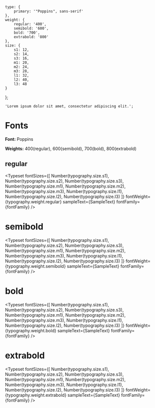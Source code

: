 
<Meta title="Theme / Fonts" />

    type: {
        primary: '"Poppins", sans-serif'
    },
    weight: {
        regular: '400',
        semibold: '600',
        bold: '700',
        extrabold: '800'
    },
    size: {
        s1: 12,
        s2: 14,
        s3: 16,
        m1: 20,
        m2: 24,
        m3: 28,
        l1: 32,
        l2: 40,
        l3: 48
    }
};

    'Lorem ipsum dolor sit amet, consectetur adipiscing elit.';


# Fonts

**Font:** Poppins

**Weights:** 400(regular), 600(semibold), 700(bold), 800(extrabold)

## regular

<Typeset
    fontSizes={[
        Number(typography.size.s1),
        Number(typography.size.s2),
        Number(typography.size.s3),
        Number(typography.size.m1),
        Number(typography.size.m2),
        Number(typography.size.m3),
        Number(typography.size.l1),
        Number(typography.size.l2),
        Number(typography.size.l3)
    ]}
    fontWeight={typography.weight.regular}
    sampleText={SampleText}
    fontFamily={fontFamily}
/>

# semibold

<Typeset
    fontSizes={[
        Number(typography.size.s1),
        Number(typography.size.s2),
        Number(typography.size.s3),
        Number(typography.size.m1),
        Number(typography.size.m2),
        Number(typography.size.m3),
        Number(typography.size.l1),
        Number(typography.size.l2),
        Number(typography.size.l3)
    ]}
    fontWeight={typography.weight.semibold}
    sampleText={SampleText}
    fontFamily={fontFamily}
/>

# bold

<Typeset
    fontSizes={[
        Number(typography.size.s1),
        Number(typography.size.s2),
        Number(typography.size.s3),
        Number(typography.size.m1),
        Number(typography.size.m2),
        Number(typography.size.m3),
        Number(typography.size.l1),
        Number(typography.size.l2),
        Number(typography.size.l3)
    ]}
    fontWeight={typography.weight.bold}
    sampleText={SampleText}
    fontFamily={fontFamily}
/>

# extrabold

<Typeset
    fontSizes={[
        Number(typography.size.s1),
        Number(typography.size.s2),
        Number(typography.size.s3),
        Number(typography.size.m1),
        Number(typography.size.m2),
        Number(typography.size.m3),
        Number(typography.size.l1),
        Number(typography.size.l2),
        Number(typography.size.l3)
    ]}
    fontWeight={typography.weight.extrabold}
    sampleText={SampleText}
    fontFamily={fontFamily}
/>
